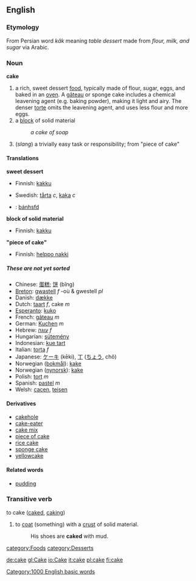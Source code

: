 ==English==
===Etymology===
From Persian word ''kâk'' meaning ''table dessert'' made from ''flour, milk, and sugar'' via Arabic.
=== Noun ===
'''cake'''
#a rich, sweet dessert [[food]], typically made of flour, sugar, eggs, and baked in an [[oven]]. A [[gâteau]] or sponge cake includes a chemical leavening agent (e.g. baking powder), making it light and airy. The denser [[torte]] omits the leavening agent, and uses less flour and more eggs.
#a [[block]] of solid material
#:''a cake of soap''
#(''slang'') a trivially easy task or responsibility; from "piece of cake"

==== Translations ====
<!--DefA-->'''sweet dessert'''
{{top}}
<!--languages from A to I go here-->
*Finnish: [[kakku]]
{{mid}}
<!--languages from J to Z go here-->
*Swedish: [[tårta]] ''c'', [[kaka]] ''c''
*{{vi}}: [[bánh]]sfd
{{bottom}}

<!--DefB-->'''block of solid material'''
{{top}}
<!--languages from A to I go here-->
*Finnish: [[kakku]]
{{mid}}
<!--languages from J to Z go here-->
{{bottom}}

<!--DefC-->'''"piece of cake"'''
{{top}}
<!--languages from A to I go here-->
*Finnish: [[helppo nakki]]
{{mid}}
<!--languages from J to Z go here-->
{{bottom}}

===== These are not yet sorted =====
*Chinese: [[蛋糕]]; [[饼]] (bǐng)
*[[Breton]]: [[gwastell]] ''f'' -où & gwestell ''pl''
*Danish: [[dække]]
*Dutch: [[taart]] ''f'', cake ''m''
*[[Esperanto]]: [[kuko]]
*French: [[gâteau]] ''m''
*German: [[Kuchen]] ''m''
*Hebrew: [[עוגה]] ''f''
*Hungarian: [[sütemény]]
*Indonesian: [[kue tart]]
*Italian: [[torta]] ''f''
*Japanese: [[ケーキ]] (kēki), [[丁]] ([[ちょう]], chô)
*Norwegian ([[bokmål]]): [[kake]]
*Norwegian ([[nynorsk]]): [[kake]]
*Polish: [[tort]] ''m''
*Spanish: [[pastel]] ''m''
*Welsh: [[cacen]], [[teisen]]

====Derivatives====
*[[cakehole]]
*[[cake-eater]]
*[[cake mix]]
*[[piece of cake]]
*[[rice cake]]
*[[sponge cake]]
*[[yellowcake]]

====Related words====
*[[pudding]]

===Transitive verb===
;to cake  ([[caked]], [[caking]])
# to [[coat]] (something) with a [[crust]] of solid material.
#:His shoes are '''caked''' with mud.

[[Category:1000 English basic words]]
[[category:Foods]]
[[category:Desserts]]

[[de:cake]]
[[gl:Cake]]
[[io:Cake]]
[[it:cake]]
[[pl:cake]]
[[fi:cake]]
